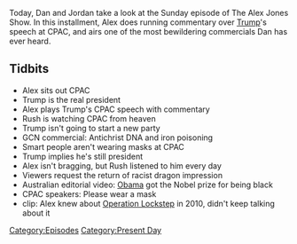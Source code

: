 {{DEFAULTSORT:
    #_EPISODE_0536:February 28, 2021
}}{{Episode
    | title           = February 28, 2021
    | caption         = Listen to this episode on [https://knowledgefight.libsyn.com/536-february-28-2021 Libsyn] [https://open.spotify.com/episode/7C9zVnr7q0iDaXm6agw8pE Spotify], Read the [[Transcript/536: February 28, 2021|Unofficial Transcript]]
    | episodeNumber   = 536
    | length          = 00:50:39
    | airDate         = March 1, 2021
    | coverageDate    = February 28, 2021
    | episodeType     = [[:Category:Present Day|Present Day]]
    | appearance      = [[Rush Limbaugh]]
    | previousEpisode = [[535: October 16, 2014]]
    | nextEpisode     = [[537: July 16-18, 2010]]
}}

{{Stub}}

Today, Dan and Jordan take a look at the Sunday episode of The Alex Jones Show. In this installment, Alex does running commentary over [[Donald Trump|Trump]]'s speech at CPAC, and airs one of the most bewildering commercials Dan has ever heard.

==Tidbits==

*Alex sits out CPAC
*Trump is the real president
*Alex plays Trump's CPAC speech with commentary
*Rush is watching CPAC from heaven
*Trump isn't going to start a new party
*GCN commercial: Antichrist DNA and iron poisoning
*Smart people aren't wearing masks at CPAC
*Trump implies he's still president
*Alex isn't bragging, but Rush listened to him every day
*Viewers request the return of racist dragon impression
*Australian editorial video: [[Barack Obama|Obama]] got the Nobel prize for being black
*CPAC speakers: Please wear a mask
*clip: Alex knew about [[Operation Lockstep]] in 2010, didn't keep talking about it

[[Category:Episodes]]
[[Category:Present Day]]
